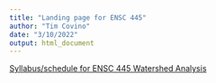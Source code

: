 ```yaml
---
title: "Landing page for ENSC 445"
author: "Tim Covino"
date: "3/10/2022"
output: html_document
---
```


[Syllabus/schedule for ENSC 445 Watershed Analysis](ENSC_445_Syllabus.html)